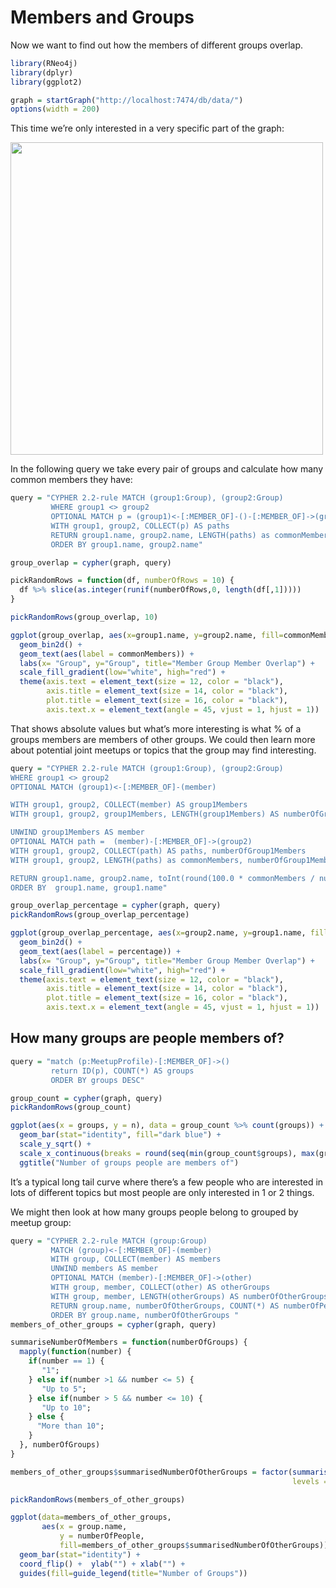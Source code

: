 Members and Groups
========================================================

Now we want to find out how the members of different groups overlap.

```r
library(RNeo4j)
library(dplyr)
library(ggplot2)
```

```r
graph = startGraph("http://localhost:7474/db/data/")
options(width = 200)
```

This time we're only interested in a very specific part of the graph:

<img src="images/overlap.png" width="500" />

In the following query we take every pair of groups and calculate how many common members they have:

```r
query = "CYPHER 2.2-rule MATCH (group1:Group), (group2:Group)
         WHERE group1 <> group2
         OPTIONAL MATCH p = (group1)<-[:MEMBER_OF]-()-[:MEMBER_OF]->(group2)
         WITH group1, group2, COLLECT(p) AS paths
         RETURN group1.name, group2.name, LENGTH(paths) as commonMembers
         ORDER BY group1.name, group2.name"

group_overlap = cypher(graph, query)

pickRandomRows = function(df, numberOfRows = 10) {
  df %>% slice(as.integer(runif(numberOfRows,0, length(df[,1]))))
}

pickRandomRows(group_overlap, 10)
```

```r
ggplot(group_overlap, aes(x=group1.name, y=group2.name, fill=commonMembers)) + 
  geom_bin2d() +
  geom_text(aes(label = commonMembers)) +
  labs(x= "Group", y="Group", title="Member Group Member Overlap") +
  scale_fill_gradient(low="white", high="red") +
  theme(axis.text = element_text(size = 12, color = "black"),
        axis.title = element_text(size = 14, color = "black"),
        plot.title = element_text(size = 16, color = "black"),
        axis.text.x = element_text(angle = 45, vjust = 1, hjust = 1))
```

That shows absolute values but what's more interesting is what % of a groups members are members of other groups. We could then learn more about potential joint meetups or topics that the group may find interesting.


```r
query = "CYPHER 2.2-rule MATCH (group1:Group), (group2:Group)
WHERE group1 <> group2
OPTIONAL MATCH (group1)<-[:MEMBER_OF]-(member)

WITH group1, group2, COLLECT(member) AS group1Members
WITH group1, group2, group1Members, LENGTH(group1Members) AS numberOfGroup1Members

UNWIND group1Members AS member
OPTIONAL MATCH path =  (member)-[:MEMBER_OF]->(group2) 
WITH group1, group2, COLLECT(path) AS paths, numberOfGroup1Members
WITH group1, group2, LENGTH(paths) as commonMembers, numberOfGroup1Members

RETURN group1.name, group2.name, toInt(round(100.0 * commonMembers / numberOfGroup1Members)) AS percentage
ORDER BY  group1.name, group1.name"

group_overlap_percentage = cypher(graph, query)
pickRandomRows(group_overlap_percentage)
```

```r
ggplot(group_overlap_percentage, aes(x=group2.name, y=group1.name, fill=percentage)) + 
  geom_bin2d() +
  geom_text(aes(label = percentage)) +
  labs(x= "Group", y="Group", title="Member Group Member Overlap") +
  scale_fill_gradient(low="white", high="red") +
  theme(axis.text = element_text(size = 12, color = "black"),
        axis.title = element_text(size = 14, color = "black"),
        plot.title = element_text(size = 16, color = "black"),
        axis.text.x = element_text(angle = 45, vjust = 1, hjust = 1))
```

## How many groups are people members of?

```r
query = "match (p:MeetupProfile)-[:MEMBER_OF]->()
         return ID(p), COUNT(*) AS groups
         ORDER BY groups DESC"

group_count = cypher(graph, query)
pickRandomRows(group_count)
```

```r
ggplot(aes(x = groups, y = n), data = group_count %>% count(groups)) + 
  geom_bar(stat="identity", fill="dark blue") + 
  scale_y_sqrt() +
  scale_x_continuous(breaks = round(seq(min(group_count$groups), max(group_count$groups), by = 1),1)) +
  ggtitle("Number of groups people are members of")
```

It's a typical long tail curve where there's a few people who are interested in lots of different topics but most people are only interested in 1 or 2 things.

We might then look at how many groups people belong to grouped by meetup group:

```r
query = "CYPHER 2.2-rule MATCH (group:Group)
         MATCH (group)<-[:MEMBER_OF]-(member)
         WITH group, COLLECT(member) AS members
         UNWIND members AS member
         OPTIONAL MATCH (member)-[:MEMBER_OF]->(other)
         WITH group, member, COLLECT(other) AS otherGroups
         WITH group, member, LENGTH(otherGroups) AS numberOfOtherGroups
         RETURN group.name, numberOfOtherGroups, COUNT(*) AS numberOfPeople
         ORDER BY group.name, numberOfOtherGroups "
members_of_other_groups = cypher(graph, query)

summariseNumberOfMembers = function(numberOfGroups) {
  mapply(function(number) {
    if(number == 1) {
       "1";
    } else if(number >1 && number <= 5) {
       "Up to 5";
    } else if(number > 5 && number <= 10) {
       "Up to 10";
    } else {
      "More than 10";
    }
  }, numberOfGroups) 
}

members_of_other_groups$summarisedNumberOfOtherGroups = factor(summariseNumberOfMembers(members_of_other_groups$numberOfOtherGroups), 
                                                               levels = c("1", "Up to 5", "Up to 10", "More than 10"))

pickRandomRows(members_of_other_groups)
```

```r
ggplot(data=members_of_other_groups, 
       aes(x = group.name, 
           y = numberOfPeople, 
           fill=members_of_other_groups$summarisedNumberOfOtherGroups)) + 
  geom_bar(stat="identity") +
  coord_flip() +  ylab("") + xlab("") +
  guides(fill=guide_legend(title="Number of Groups"))
```